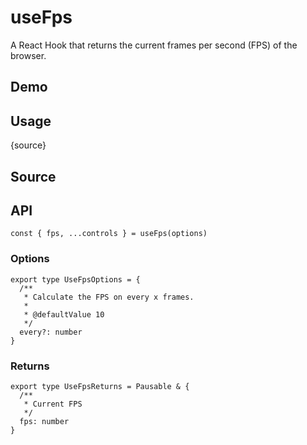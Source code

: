# useFps


<HooksType category="Sensors" pausable />

A React Hook that returns the current frames per second (FPS) of the browser.

## Demo


<App />

## Usage


<RawCode>{source}</RawCode>

## Source


<Source />

## API

```tsx
const { fps, ...controls } = useFps(options)
```

### Options

```tsx
export type UseFpsOptions = {
  /**
   * Calculate the FPS on every x frames.
   *
   * @defaultValue 10
   */
  every?: number
}
```

### Returns


<Tip type="pausable" />

```tsx
export type UseFpsReturns = Pausable & {
  /**
   * Current FPS
   */
  fps: number
}
```
